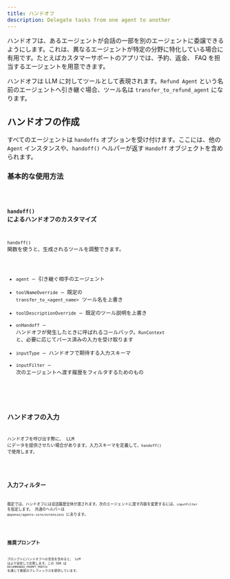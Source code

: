 ```yaml
---
title: ハンドオフ
description: Delegate tasks from one agent to another
---
```



ハンドオフは、あるエージェントが会話の一部を別のエージェントに委譲できるようにします。これは、異なるエージェントが特定の分野に特化している場合に有用です。たとえばカスタマーサポートのアプリでは、予約、返金、 FAQ を担当するエージェントを用意できます。

ハンドオフは LLM に対してツールとして表現されます。`Refund Agent` という名前のエージェントへ引き継ぐ場合、ツール名は `transfer_to_refund_agent` になります。

## ハンドオフの作成

すべてのエージェントは `handoffs` オプションを受け付けます。ここには、他の `Agent` インスタンスや、`handoff()` ヘルパーが返す `Handoff` オブジェクトを含められます。

### 基本的な使用方法

<Code lang="typescript" code={basicUsageExample} title="基本的なハンドオフ" />

### `handoff()` によるハンドオフのカスタマイズ

`handoff()` 関数を使うと、生成されるツールを調整できます。

- `agent` – 引き継ぐ相手のエージェント
- `toolNameOverride` – 既定の `transfer_to_<agent_name>` ツール名を上書き
- `toolDescriptionOverride` – 既定のツール説明を上書き
- `onHandoff` – ハンドオフが発生したときに呼ばれるコールバック。`RunContext` と、必要に応じてパース済みの入力を受け取ります
- `inputType` – ハンドオフで期待する入力スキーマ
- `inputFilter` – 次のエージェントへ渡す履歴をフィルタするためのもの

<Code
  lang="typescript"
  code={customizeHandoffExample}
  title="カスタマイズしたハンドオフ"
/>

## ハンドオフの入力

ハンドオフを呼び出す際に、 LLM にデータを提供させたい場合があります。入力スキーマを定義して、`handoff()` で使用します。

<Code lang="typescript" code={handoffInputExample} title="ハンドオフの入力" />

## 入力フィルター

既定では、ハンドオフには会話履歴全体が渡されます。次のエージェントに渡す内容を変更するには、`inputFilter` を指定します。
共通のヘルパーは `@openai/agents-core/extensions` にあります。

<Code lang="typescript" code={inputFilterExample} title="入力フィルター" />

## 推奨プロンプト

プロンプトにハンドオフへの言及を含めると、 LLM はより安定して応答します。この SDK は `RECOMMENDED_PROMPT_PREFIX` を通じて推奨のプレフィックスを提供しています。

<Code
  lang="typescript"
  code={recommendedPromptExample}
  title="推奨プロンプト"
/>
